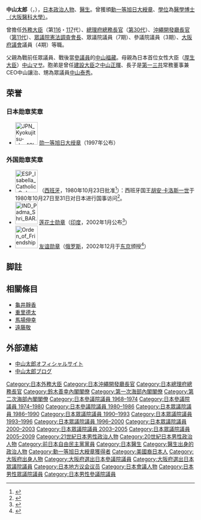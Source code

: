 {{Infobox_Officeholder
| name = 中山 太郎
| image = 
| office = {{JPN}}第117-118任[[外務大臣_(日本)|外務大臣]]
| term_start = 1989年8月10日
| term_end = 1991年11月5日
| primeminister= [[海部俊樹|海部俊樹]]
| predecessor = [[三塚博|三塚博]] 
| successor = [[渡邊美智雄|渡邊美智雄]]
|office1        = {{JPN}}第30任{{link-ja|總理府|総理府}}總務長官<br/>第11任[[沖繩振興局|沖繩開發廳]]長官
|term_start1    = 1980年7月17日
|term_end1     = 1981年11月30日
|primeminister1     = [[鈴木善幸|鈴木善幸]]
|predecessor1   = [[小淵惠三|小淵惠三]]
|successor1     = {{link-ja|田邊圀男|田邊圀男}}
| office2 = {{JPN}}[[眾議院_(日本)|眾議院]]議員
|term_start2  = 1986年7月8日
|term_end2   = 2009年7月21日
|predecessor2 = 新設選區
|successor2  = {{link-ja|中川治|中川治}}
|constituency2= {{Plainlist|
* {{link-ja|大阪府第5區 (中選舉區)|大阪府第5区 (中選挙区)|大阪府第5區}}（1986-1996）
* [[大阪府第18區|大阪府第18區]]（1996-2009）}}
| office3= {{JPN}}[[參議院_(日本)|參議院]]議員
|term_start3  = 1968年7月8日
|term_end3   = 1986年6月18日
|predecessor3 = 
|successor3  = 
|constituency3= [[大阪府選舉區|大阪府選舉區]]
| office4= [[File:Flag_of_Osaka_Prefecture_(1968-1984).svg|22px]] [[大阪府議會|大阪府議會]]議員
|term_start4  = 1955年4月23日
|term_end4   = 1968年6月8日
|predecessor4 = 
|successor4  = 
|constituency4= [[大阪市|大阪市]][[生野区|生野区]]選区
| constituency = 
| spouse = 
| parents={{link-ja|中山福藏|中山福蔵}}（父）<br/>{{link-ja|中山雅|中山マサ}}（母）
| relatives=[[中山正暉|中山正暉]]（弟）<br/>[[中山泰秀|中山泰秀]]（姪子）
| children={{link-ja|中山讓治|中山讓治}}（長子）
| birth_date = {{birth date and age|1924|8|27}}
| birth_place = {{JPN}}[[大阪府|大阪府]][[大阪市|大阪市]]
| party =（[[自由民主黨_(日本)|自由民主黨]]→）<br/>[[無黨籍|無黨籍]]
| alma_mater = {{link-ja|大阪醫科大學|大阪医科大学|大阪高等醫學專門學校}}
| religion = 
| website  = 
}}
'''中山太郎'''（{{Jpn|j=中山 太郎|kn=なかやま たろう|rm=Nakayama Taro}}，{{bd|1924年|8月27日|||Nakayama Tarō}}），[[日本|日本]][[政治人物|政治人物]]、[[醫生|醫生]]。曾獲頒[[勳一等旭日大綬章|勳一等旭日大綬章]]、[[學位|學位]]為[[博士|醫學博士（大阪醫科大學）]]。

曾擔任[[外務大臣_(日本)|外務大臣]]（第[[第1次海部内閣|116]]・[[第2次海部内閣|117]]代）、[[總理府|總理府總務長官]]（[[鈴木善幸内閣|第30代]]）、[[沖繩開發廳長官|沖繩開發廳長官]]（[[鈴木善幸内閣|第11代]]）、[[眾議院|眾議院]][[憲法調査會|憲法調査會長]]、眾議院議員（7期）、參議院議員（3期）、[[大阪府議會|大阪府議會]]議員（4期）等職。

父親為戰前任眾議員、戰後當[[參議員|參議員]]的[[中山福藏|中山福藏]]。母親為日本首位女性大臣（[[厚生大臣|厚生大臣]]）[[中山マサ|中山マサ]]。胞弟是曾任[[建設大臣|建設大臣]]之[[中山正暉|中山正暉]]、長子是[[第一三共|第一三共]]常務董事兼CEO中山讓治、甥為眾議員[[中山泰秀|中山泰秀]]。

==荣誉==
===日本勋章奖章===
* [[File:JPN_Kyokujitsu-sho_1Class_BAR.svg|60px]] [[勋一等旭日大绶章|勋一等旭日大绶章]]（1997年公布）

===外国勋章奖章===
* [[File:ESP_Isabella_Catholic_Order_GC.svg|60px]] {{link-es|天主教伊莎贝尔女王大十字勋章|Orden de Isabel la Católica}}（[[西班牙|西班牙]]，1980年10月23日批准<ref>{{es}}{{cite web |url=https://www.boe.es/diario_boe/txt.php?id=BOE-A-1981-14505 |title=Real Decreto 3205/1980, de 23 de octubre, por el que se concede la Gran Cruz de la Orden de Isabel la Católica a los señores que se citan. |publisher=[[西班牙国家官方公报|Boletín Oficial del Estado]] |date=1981-06-29 |accessdate=2022-01-03 |archive-date=2022-01-03 |archive-url=https://web.archive.org/web/20220103072545/https://www.boe.es/diario_boe/txt.php?id=BOE-A-1981-14505 |dead-url=no }}</ref>）：西班牙国王[[胡安·卡洛斯一世|胡安·卡洛斯一世]]于1980年10月27日至31日对日本进行国事访问<ref>{{ja}}{{cite report |title=昭和56年版わが外交の近況 |url=https://www.mofa.go.jp/mofaj/gaiko/bluebook/1981/s56-2010502.htm |publisher=外務省 |date=1981-09 |access-date=2022-01-03 |archive-date=2022-01-03 |archive-url=https://web.archive.org/web/20220103101425/https://www.mofa.go.jp/mofaj/gaiko/bluebook/1981/s56-2010502.htm |dead-url=no }}</ref>。
* [[File:IND_Padma_Shri_BAR.png|60px]] [[莲花士勋章|莲花士勋章]]（[[印度|印度]]，2002年1月公布<ref>{{cite web |title=Padma Awards |url=http://www.dashboard-padmaawards.gov.in/?Place=Japan&Award=Padma%20Shri |publisher=[[印度内政部|Ministry of Home Affairs]] |date= |accessdate=2021-08-10 |archive-date=2021-08-10 |archive-url=https://web.archive.org/web/20210810061856/http://www.dashboard-padmaawards.gov.in/?Place=Japan&Award=Padma%20Shri |dead-url=no }}</ref>）
* [[File:Orden_of_Friendship.png|60px]] [[友谊勋章_(俄罗斯)|友谊勋章]]（[[俄罗斯|俄罗斯]]，2002年12月于[[东京|东京]]颁授<ref>{{ja}}{{cite web |title=財団の歩み |url=https://jrmef.com/promotions/history/ |publisher=公益財団法人日露医学医療交流財団 |date= |accessdate=2021-08-10 |archive-date=2021-12-04 |archive-url=https://web.archive.org/web/20211204072130/https://jrmef.com/promotions/history/ |dead-url=no }}</ref>）

== 脚註 ==
{{Reflist}}

== 相關條目 ==
* [[龜井靜香|龜井靜香]]
* [[重里德太|重里德太]]
* [[馬場伸幸|馬場伸幸]]
* [[遠藤敬|遠藤敬]]

== 外部連結 ==
* [https://web.archive.org/web/20020330231557/http://taro-nakayama.com/ 中山太郎オフィシャルサイト]
* [http://nakayamat.exblog.jp/ 中山太郎ブログ] {{Wayback|url=http://nakayamat.exblog.jp/ |date=20201122074302 }}

{{Start box}}
{{S-par}}
{{Succession box 
| title  = {{Flagicon|日本}} [[参議院議院運營委員長|参議院議院運營委員長]]
| before = [[木村睦男|木村睦男]]
| years  = 第34代：1979年 - 1980年
| after  = [[檜垣德太郎|檜垣德太郎]]
}}
{{Succession box 
| title  = {{Flagicon|日本}} [[内閣委員會|參議院内閣委員長]]
| before = [[加藤武德|加藤武德]]
| years  = 1976年 - 1977年
| after  = [[增原惠吉|增原惠吉]]
}}
{{S-off}}
{{Succession box
|title = {{Flagicon|JPN}} [[外務大臣_(日本)|外務大臣]] 
|before = [[三塚博|三塚博]]
|years = 第117・118代：1989年 - 1991年
|after = [[渡邊美智雄|渡邊美智雄]]
}}
{{Succession box
|title = {{Flagicon|JPN}} [[沖繩振興局|沖縄開發廳長官]]
|before = [[小淵惠三|小淵惠三]]
|years = 第11代：1980年 - 1981年
|after = [[田邊國男|田邊國男]]
}}
{{Succession box
|title = {{Flagicon|JPN}} [[日本總理府|總理府總務長官]]
|before = [[小淵惠三|小淵惠三]]
|years = 第30代：1980年 - 1981年 
|after = [[田邊國男|田邊國男]]
}}
{{S-hon}}
{{Succession box 
| title  = 最年長衆議院議員
| before = [[山中貞則|山中貞則]]
| after  = [[沓掛哲男|沓掛哲男]]
| years  = 2004年 - 2009年}}
{{End box}}

{{外務大臣}}
{{鈴木善幸內閣}}
{{第一次海部內閣}}
{{第二次海部內閣}}

{{DEFAULTSORT:Nakayama Tarō}}
[[Category:日本外務大臣|Category:日本外務大臣]]
[[Category:日本沖繩開發廳長官|Category:日本沖繩開發廳長官]]
[[Category:日本總理府總務長官|Category:日本總理府總務長官]]
[[Category:鈴木善幸內閣閣僚|Category:鈴木善幸內閣閣僚]]
[[Category:第一次海部內閣閣僚|Category:第一次海部內閣閣僚]]
[[Category:第二次海部內閣閣僚|Category:第二次海部內閣閣僚]]
[[Category:日本參議院議員_1968–1974|Category:日本參議院議員 1968–1974]]
[[Category:日本參議院議員_1974–1980|Category:日本參議院議員 1974–1980]]
[[Category:日本參議院議員_1980–1986|Category:日本參議院議員 1980–1986]]
[[Category:日本眾議院議員_1986–1990|Category:日本眾議院議員 1986–1990]]
[[Category:日本眾議院議員_1990–1993|Category:日本眾議院議員 1990–1993]]
[[Category:日本眾議院議員_1993–1996|Category:日本眾議院議員 1993–1996]]
[[Category:日本眾議院議員_1996–2000|Category:日本眾議院議員 1996–2000]]
[[Category:日本眾議院議員_2000–2003|Category:日本眾議院議員 2000–2003]]
[[Category:日本眾議院議員_2003–2005|Category:日本眾議院議員 2003–2005]]
[[Category:日本眾議院議員_2005–2009|Category:日本眾議院議員 2005–2009]]
[[Category:21世紀日本男性政治人物|Category:21世紀日本男性政治人物]]
[[Category:20世紀日本男性政治人物|Category:20世紀日本男性政治人物]]
[[Category:前日本自由民主黨黨員|Category:前日本自由民主黨黨員]]
[[Category:日本醫生|Category:日本醫生]]
[[Category:醫生出身的政治人物|Category:醫生出身的政治人物]]
[[Category:勳一等旭日大綬章獲得者|Category:勳一等旭日大綬章獲得者]]
[[Category:美國裔日本人|Category:美國裔日本人]]
[[Category:大阪府出身人物|Category:大阪府出身人物]]
[[Category:大阪府選出日本參議院議員|Category:大阪府選出日本參議院議員]]
[[Category:大阪府選出日本眾議院議員|Category:大阪府選出日本眾議院議員]]
[[Category:日本地方议会议员|Category:日本地方议会议员]]
[[Category:日本會議人物|Category:日本會議人物]]
[[Category:日本男性眾議院議員|Category:日本男性眾議院議員]]
[[Category:日本男性參議院議員|Category:日本男性參議院議員]]